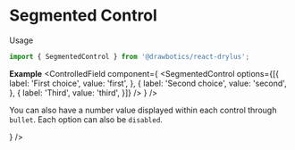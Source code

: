 


# Segmented Control
Usage
```jsx
import { SegmentedControl } from '@drawbotics/react-drylus';
```

__Example__
<Playground component={SegmentedControl}>
  <ControlledField component={
    <SegmentedControl
      options={[{
        label: 'First choice',
        value: 'first',
      }, {
        label: 'Second choice',
        value: 'second',
      }, {
        label: 'Third',
        value: 'third',
      }]} />
  } />
</Playground>


You can also have a number value displayed within each control through `bullet`. Each option can also be `disabled`.

<Playground>
  <ControlledField component={
    <SegmentedControl
      options={[{
        label: 'First choice',
        value: 'first',
        bullet: '4',
      }, {
        label: 'Second choice',
        value: 'second',
        bullet: 23,
        disabled: true,
      }, {
        label: 'Third',
        value: 'third',
        bullet: 123,
      }]} />
  } />
</Playground>
